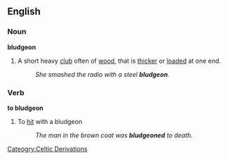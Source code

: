 ==English==
===Noun===
'''bludgeon'''
# A short heavy [[club]] often of [[wood]], that is [[thicker]] or [[loaded]] at one end.
#:''She smashed the radio with a steel '''bludgeon'''.''
===Verb===
'''to bludgeon'''
# To [[hit]] with a bludgeon
#:''The man in the brown coat was '''bludgeoned''' to death.''

[[Cateogry:Celtic Derivations]]